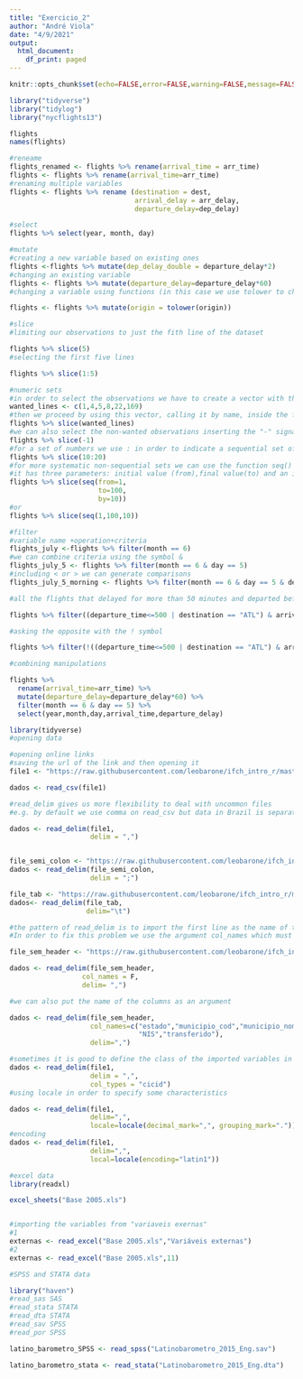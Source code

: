 ```yaml
---
title: "Exercicio_2"
author: "André Viola"
date: "4/9/2021"
output:
  html_document:
    df_print: paged
---
```



```r

knitr::opts_chunk$set(echo=FALSE,error=FALSE,warning=FALSE,message=FALSE)

```

```r
library("tidyverse")
library("tidylog")
library("nycflights13")
```

```r
flights
names(flights)
```
```r
#reneame
flights_renamed <- flights %>% rename(arrival_time = arr_time)
flights <- flights %>% rename(arrival_time=arr_time)
#renaming multiple variables
flights <- flights %>% rename (destination = dest, 
                               arrival_delay = arr_delay,
                               departure_delay=dep_delay)

```

```r
#select
flights %>% select(year, month, day)
```

```r
#mutate
#creating a new variable based on existing ones
flights <-flights %>% mutate(dep_delay_double = departure_delay*2)
#changing an existing variable
flights <- flights %>% mutate(departure_delay=departure_delay*60)
#changing a variable using functions (in this case we use tolower to change the vairable origin from upper case to lower case)

flights <- flights %>% mutate(origin = tolower(origin))

```

```r
#slice
#limiting our observations to just the fith line of the dataset

flights %>% slice(5)
#selecting the first five lines 

flights %>% slice(1:5)
```

```r
#numeric sets
#in order to select the observations we have to create a vector with the positions of the wanted elements
wanted_lines <- c(1,4,5,8,22,169)
#then we proceed by using this vector, calling it by name, inside the function slice
flights %>% slice(wanted_lines)
#we can also select the non-wanted observations inserting the "-" signal in front of the number
flights %>% slice(-1)
#for a set of numbers we use : in order to indicate a sequential set of numbers 
flights %>% slice(10:20)
#for more systematic non-sequential sets we can use the function seq() 
#it has three parameters: initial value (from),final value(to) and an increment (by)
flights %>% slice(seq(from=1,
                      to=100,
                      by=10))
#or
flights %>% slice(seq(1,100,10))
```


```r
#filter
#variable name +operation+criteria
flights_july <-flights %>% filter(month == 6)
#we can combine criteria using the symbol &
flights_july_5 <- flights %>% filter(month == 6 & day == 5)
#including < or > we can generate comparisons 
flights_july_5_morning <- flights %>% filter(month == 6 & day == 5 & departure_time < 1200)

#all the flights that delayed for more than 50 minutes and departed before 5 a.m. or that arrived in Atlanta(ATL)

flights %>% filter((departure_time<=500 | destination == "ATL") & arrival_delay>=50)

#asking the opposite with the ! symbol

flights %>% filter(!((departure_time<=500 | destination == "ATL") & arrival_delay>=50))

```

```r
#combining manipulations

flights %>% 
  rename(arrival_time=arr_time) %>%
  mutate(departure_delay=departure_delay*60) %>%
  filter(month == 6 & day == 5) %>%
  select(year,month,day,arrival_time,departure_delay)
```

```r
library(tidyverse)
#opening data 

#opening online links
#saving the url of the link and then opening it
file1 <- "https://raw.githubusercontent.com/leobarone/ifch_intro_r/master/data/bf_amostra_hv.csv"

dados <- read_csv(file1)

#read_delim gives us more flexibility to deal with uncommon files
#e.g. by default we use comma on read_csv but data in Brazil is separated by a ; because comma in Brazil is a decimal separator

dados <- read_delim(file1,
                    delim = ",")


file_semi_colon <- "https://raw.githubusercontent.com/leobarone/ifch_intro_r/master/data/bf_amostra_hp.csv"
dados <- read_delim(file_semi_colon,
                    delim = ";")

file_tab <- "https://raw.githubusercontent.com/leobarone/ifch_intro_r/master/data/bf_amostra_ht.csv"
dados<- read_delim(file_tab,
                   delim="\t")

#the pattern of read_delim is to import the first line as the name of the variables, if our data do not have a header the first line of data will wrongly become the name of the variables . 
#In order to fix this problem we use the argument col_names which must be equal to FALSE for the data stored without column names

file_sem_header <- "https://raw.githubusercontent.com/leobarone/ifch_intro_r/master/data/bf_amostra_nv.csv"

dados <- read_delim(file_sem_header,
                  col_names = F,
                  delim= ",")

#we can also put the name of the columns as an argument

dados <- read_delim(file_sem_header,
                    col_names=c("estado","municipio_cod","municipio_nome",
                                "NIS","transferido"),
                    delim=",")

#sometimes it is good to define the class of the imported variables in order to avoid new transformations once they are imported. The argument col_types must be a sequence of of character where c = character, d=double, L=logical, i=integer 
dados <- read_delim(file1, 
                    delim = ",", 
                    col_types = "cicid")
#using locale in order to specify some characteristics

dados <- read_delim(file1,
                    delim=",",
                    locale=locale(decimal_mark=",", grouping_mark="."))
#encoding
dados <- read_delim(file1,
                    delim=",",
                    local=locale(encoding="latin1"))

```

```r
#excel data
library(readxl)

excel_sheets("Base 2005.xls")


#importing the variables from "variaveis exernas"
#1
externas <- read_excel("Base 2005.xls","Variáveis externas")
#2
externas <- read_excel("Base 2005.xls",11)
```
```r
#SPSS and STATA data

library("haven")
#read_sas SAS
#read_stata STATA
#read_dta STATA
#read_sav SPSS
#read_por SPSS

latino_barometro_SPSS <- read_spss("Latinobarometro_2015_Eng.sav")

latino_barometro_stata <- read_stata("Latinobarometro_2015_Eng.dta")

```

